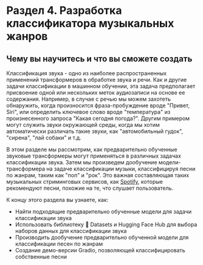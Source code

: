 # Раздел 4. Разработка классификатора музыкальных жанров

## Чему вы научитесь и что вы сможете создать

Классификация звука - одно из наиболее распространенных применений трансформеров в обработке звука и речи. Как и другие
задачи классификации в машинном обучении, эта задача предполагает присвоение одной или нескольких меток аудиозаписи на основе
ее содержания. Например, в случае с речью мы можем захотеть обнаружить, когда произносится фраза-пробуждение вроде "Привет, Siri",
или определить ключевое слово вроде "температура" из произнесенного запроса "Какая сегодня погода?". Другим примером могут служить
звуки окружающей среды, когда мы хотим автоматически различать такие звуки, как "автомобильный гудок", "сирена", "лай собаки" и т.д.

В этом разделе мы рассмотрим, как предварительно обученные звуковые трансформеры могут применяться в различных задачах классификации звука.
Затем мы произведем дообучение модели-трансформера на задаче классификации музыки, классифицируя песни по жанрам, таким как "поп" и "рок".
Это важная составляющая таких музыкальных стриминговых сервисов, как [Spotify](https://en.wikipedia.org/wiki/Spotify), которые
рекомендуют песни, похожие на те, что слушает пользователь.

К концу этого раздела вы узнаете, как:

* Найти подходящие предварительно обученные модели для задачи классификации звука
* Использовать библиотеку 🤗 Datasets и Hugging Face Hub для выбора наборов данных для классификации звука
* Производить дообучение предварительно обученной модели для классификации песен по жанрам
* Создание демо-версии Gradio, позволяющей классифицировать собственные песни